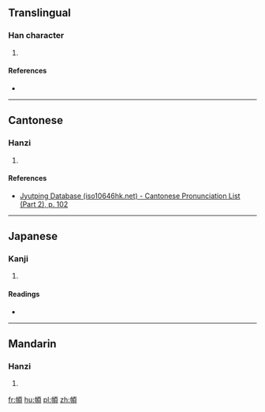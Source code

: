 ==Translingual==

===Han character===
{{Han char|rn=50|rad=巾|as=09|sn=12|four=41286|canj=LBMBC|ids=⿰巾頁}}

# {{defn|Han|sort=巾09}}

====References====
* {{Han ref|kx=0334.080|dkj=08984|dj=0641.120|hdz=10747.020|uh=5E41|ud=24129|bh=D8F3|bd=55539}}

----

==Cantonese==

===Hanzi===
{{yue-hanzi|jyut=[[seoi1]]|y=seui1}}

# {{defn|lang=yue|sort=巾09}}

====References====
* [http://www.iso10646hk.net/jp/document/download.jsp Jyutping Database (iso10646hk.net) - Cantonese Pronunciation List (Part 2), p. 102]

----

==Japanese==

===Kanji===
{{ja-kanji|grade=|rs=巾09}}

# {{defn|lang=ja|sort=巾09}}

====Readings====
* {{ja-readings|on=[[す]] (su), [[しゅ]] (shu)|kun=[[ずきん]] (zukin)}}

----

==Mandarin==

===Hanzi===
{{cmn-hanzi|pin=[[xū]] ([[xu1]])|wg=hsü<sup>1</sup>}}

# {{defn|lang=cmn|sort=巾09}}

[[fr:幁]]
[[hu:幁]]
[[pl:幁]]
[[zh:幁]]
